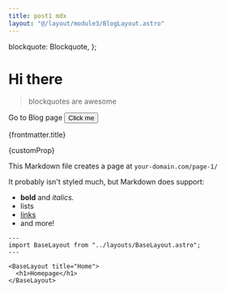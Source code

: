 ```yaml
---
title: post1 mdx
layout: "@/layout/module3/BlogLayout.astro"
---
```



  blockquote: Blockquote,
};

# Hi there

> blockquotes are awesome

<Link href="/module3/blog">Go to Blog page</Link>
<Button client:load>Click me</Button>

{frontmatter.title}

{customProp}

This Markdown file creates a page at `your-domain.com/page-1/`

It probably isn't styled much, but Markdown does support:

- **bold** and _italics._
- lists
- [links](https://astro.build)
- and more!

```astro
---
import BaseLayout from "../layouts/BaseLayout.astro";
---

<BaseLayout title="Home">
  <h1>Homepage</h1>
</BaseLayout>
```
